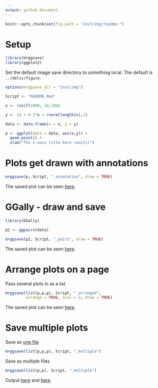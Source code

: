 ```yaml
---
output: github_document
---
```

```r
knitr::opts_chunk$set(fig.path = "inst/img/readme-")
```


# Setup
```r
library(mrggsave)
library(ggplot2)
```

Set the default image save directory to something local.  The 
default is `../deliv/figure`.
```r
options(mrggsave_dir = "inst/img")

Script <- "README.Rmd"
```

```r
x <- runif(1000, 10,100)

y <- 10 + 0.2*x + rnorm(length(x),1)

data <- data.frame(x = x, y = y)
```

```r
p <- ggplot(data = data, aes(x,y)) + 
  geom_point() +
  xlab("The x-axis title here (units)")
```


# Plots get drawn with annotations
```r
mrggsave(p, Script, "_annotation", draw = TRUE)
```

The saved plot can be seen [here](inst/img/README_annotation.pdf).

# GGally - draw and save
```r
library(GGally)

p2 <- ggpairs(data)

mrggsave(p2, Script, "_pairs", draw = TRUE)
```

The saved plot can be seen [here](inst/img/README_pairs.pdf).

# Arrange plots on a page


Pass several plots in as a list

```r
mrggsave(list(p,p,p), Script, "_arranged", 
         arrange = TRUE, ncol = 2, draw = TRUE)
```

The saved plot can be seen [here](inst/img/README_arranged.pdf).

# Save multiple plots

Save as [one file](inst/img/README_multiple.pdf)

```r
mrggsave(list(p,p,p), Script, "_multiple")
```

Save as multiple files
```r
mrggsave(list(p,p), Script, "_multiple")
```

Output [here](inst/img/README_multiple001.pdf) and [here](inst/img/README_multiple002.pdf).



